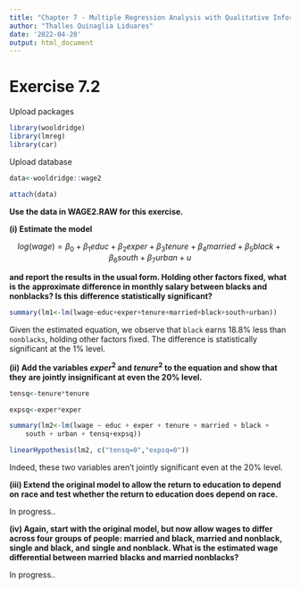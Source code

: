 ---
title: "Chapter 7 - Multiple Regression Analysis with Qualitative Information"
author: "Thalles Quinaglia Liduares"
date: '2022-04-20'
output: html_document
---

# Exercise 7.2

Upload packages

```{r, warning=FALSE, message=FALSE}

library(wooldridge)
library(lmreg)
library(car)

```

Upload database

```{r, warning=FALSE, message=FALSE}

data<-wooldridge::wage2

attach(data)

```


**Use the data in WAGE2.RAW for this exercise.**

**(i) Estimate the model**

$$log(wage)=\beta_0+\beta_1educ+\beta_2exper+\beta_3tenure+\beta_4married+\beta_5black+\beta_6south+\beta_7urban+u$$

**and report the results in the usual form. Holding other factors fixed, what is the**
**approximate difference in monthly salary between blacks and nonblacks? Is this**
**difference statistically significant?**

```{r}
summary(lm1<-lm(lwage~educ+exper+tenure+married+black+south+urban))
```

Given the estimated equation, we observe that `black` earns 18.8% less than `nonblacks`, holding other
factors fixed. The difference is statistically significant at the 1% level.

**(ii) Add the variables $exper^2$  and $tenure^2$  to the equation and show that they**
**are jointly insignificant at even the 20% level.**

```{r}

tensq<-tenure*tenure

expsq<-exper*exper

summary(lm2<-lm(lwage ~ educ + exper + tenure + married + black + 
    south + urban + tensq+expsq))
```

```{r}
linearHypothesis(lm2, c("tensq=0","expsq=0"))
```

Indeed, these two variables aren't jointly significant even at the 20% level.

**(iii) Extend the original model to allow the return to education to depend on**
**race and test whether the return to education does depend on race.**

In progress..

**(iv) Again, start with the original model, but now allow wages to differ across four**
**groups of people: married and black, married and nonblack, single and black, and**
**single and nonblack. What is the estimated wage differential between married**
**blacks and married nonblacks?**

In progress..





